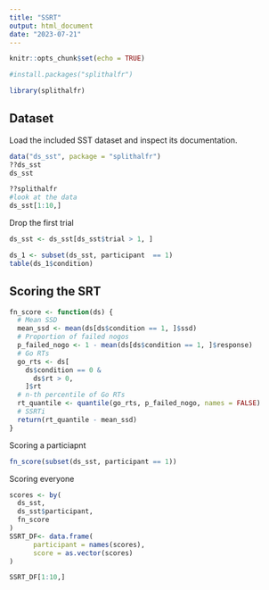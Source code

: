 ```yaml
---
title: "SSRT"
output: html_document
date: "2023-07-21"
---
```


```r
knitr::opts_chunk$set(echo = TRUE)
```

```r
#install.packages("splithalfr")

library(splithalfr)
```

## Dataset
Load the included SST dataset and inspect its documentation.

```r
data("ds_sst", package = "splithalfr")
??ds_sst
ds_sst

??splithalfr
#look at the data
ds_sst[1:10,]
```

Drop the first trial
```r
ds_sst <- ds_sst[ds_sst$trial > 1, ]

ds_1 <- subset(ds_sst, participant  == 1)
table(ds_1$condition)
```

## Scoring the SRT
```r
fn_score <- function(ds) { 
  # Mean SSD
  mean_ssd <- mean(ds[ds$condition == 1, ]$ssd)
  # Proportion of failed nogos
  p_failed_nogo <- 1 - mean(ds[ds$condition == 1, ]$response)
  # Go RTs
  go_rts <- ds[
    ds$condition == 0 &
      ds$rt > 0,
    ]$rt
  # n-th percentile of Go RTs
  rt_quantile <- quantile(go_rts, p_failed_nogo, names = FALSE)
  # SSRTi
  return(rt_quantile - mean_ssd)
}
```

Scoring a particiapnt 
```r
fn_score(subset(ds_sst, participant == 1))
```

Scoring everyone
```r
scores <- by(
  ds_sst,
  ds_sst$participant,
  fn_score
)
SSRT_DF<- data.frame(
      participant = names(scores),
      score = as.vector(scores)
)

SSRT_DF[1:10,]
```





